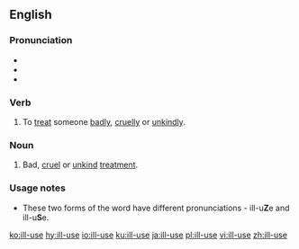==English==

===Pronunciation===
* {{audio|En-us-ill use.ogg|Audio (US)|lang=en}}
* {{audio|En-us-ill-use (alternative pronunciation).ogg|Audio (US, Alternative form)|lang=en}}
* {{audio|en-uk-ill-use.ogg|Audio (UK, noun form)|lang=en}}

===Verb===
{{en-verb|ill-us|head=[[ill]]-[[use]]}}

# To [[treat]] someone [[badly]], [[cruelly]] or [[unkindly]].

===Noun===
{{en-noun|-}}

# Bad, [[cruel]] or [[unkind]] [[treatment]].

===Usage notes===
* These two forms of the word have different pronunciations - ill-u'''Z'''e and ill-u'''S'''e.

[[ko:ill-use]]
[[hy:ill-use]]
[[io:ill-use]]
[[ku:ill-use]]
[[ja:ill-use]]
[[pl:ill-use]]
[[vi:ill-use]]
[[zh:ill-use]]